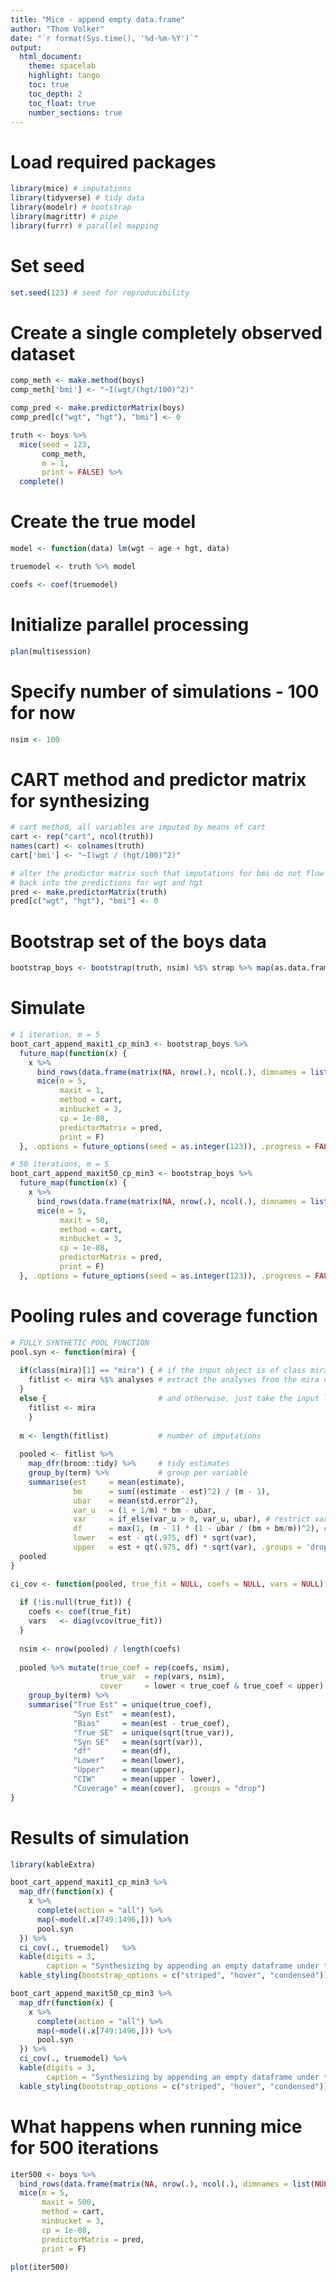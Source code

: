 ```yaml
---
title: "Mice - append empty data.frame"
author: "Thom Volker"
date: "`r format(Sys.time(), '%d-%m-%Y')`"
output: 
  html_document:
    theme: spacelab
    highlight: tango
    toc: true
    toc_depth: 2
    toc_float: true
    number_sections: true
---
```


# Load required packages

```r
library(mice) # imputations
library(tidyverse) # tidy data
library(modelr) # bootstrap
library(magrittr) # pipe
library(furrr) # parallel mapping
```

# Set seed

```r
set.seed(123) # seed for reproducibility
```

# Create a single completely observed dataset

```r
comp_meth <- make.method(boys)
comp_meth['bmi'] <- "~I(wgt/(hgt/100)^2)"

comp_pred <- make.predictorMatrix(boys)
comp_pred[c("wgt", "hgt"), "bmi"] <- 0

truth <- boys %>% 
  mice(seed = 123, 
       comp_meth, 
       m = 1, 
       print = FALSE) %>% 
  complete()
```

# Create the true model

```r
model <- function(data) lm(wgt ~ age + hgt, data)

truemodel <- truth %>% model

coefs <- coef(truemodel)

```

# Initialize parallel processing

```r
plan(multisession)
```

# Specify number of simulations - 100 for now

```r
nsim <- 100
```

# CART method and predictor matrix for synthesizing

```r
# cart method, all variables are imputed by means of cart
cart <- rep("cart", ncol(truth))
names(cart) <- colnames(truth)
cart['bmi'] <- "~I(wgt / (hgt/100)^2)"

# alter the predictor matrix such that imputations for bmi do not flow
# back into the predictions for wgt and hgt
pred <- make.predictorMatrix(truth)
pred[c("wgt", "hgt"), "bmi"] <- 0
```

# Bootstrap set of the boys data

```r
bootstrap_boys <- bootstrap(truth, nsim) %$% strap %>% map(as.data.frame)
```

# Simulate

```r
# 1 iteration, m = 5
boot_cart_append_maxit1_cp_min3 <- bootstrap_boys %>%
  future_map(function(x) {
    x %>% 
      bind_rows(data.frame(matrix(NA, nrow(.), ncol(.), dimnames = list(NULL, colnames(.))))) %>%
      mice(m = 5,
           maxit = 1,
           method = cart,
           minbucket = 3, 
           cp = 1e-08,
           predictorMatrix = pred,
           print = F)
  }, .options = future_options(seed = as.integer(123)), .progress = FALSE)

# 50 iterations, m = 5
boot_cart_append_maxit50_cp_min3 <- bootstrap_boys %>%
  future_map(function(x) {
    x %>% 
      bind_rows(data.frame(matrix(NA, nrow(.), ncol(.), dimnames = list(NULL, colnames(.))))) %>%
      mice(m = 5,
           maxit = 50,
           method = cart,
           minbucket = 3, 
           cp = 1e-08,
           predictorMatrix = pred,
           print = F)
  }, .options = future_options(seed = as.integer(123)), .progress = FALSE)
```

# Pooling rules and coverage function

```r
# FULLY SYNTHETIC POOL FUNCTION
pool.syn <- function(mira) {
  
  if(class(mira)[1] == "mira") { # if the input object is of class mira
    fitlist <- mira %$% analyses # extract the analyses from the mira object
  }
  else {                         # and otherwise, just take the input list
    fitlist <- mira
    }
  
  m <- length(fitlist)           # number of imputations
  
  pooled <- fitlist %>% 
    map_dfr(broom::tidy) %>%     # tidy estimates
    group_by(term) %>%           # group per variable
    summarise(est     = mean(estimate),
              bm      = sum((estimate - est)^2) / (m - 1),
              ubar    = mean(std.error^2),
              var_u   = (1 + 1/m) * bm - ubar,
              var     = if_else(var_u > 0, var_u, ubar), # restrict variance to be positive
              df      = max(1, (m - 1) * (1 - ubar / (bm + bm/m))^2), # restrict df > 1
              lower   = est - qt(.975, df) * sqrt(var),
              upper   = est + qt(.975, df) * sqrt(var), .groups = 'drop')
  pooled
}

ci_cov <- function(pooled, true_fit = NULL, coefs = NULL, vars = NULL) {
  
  if (!is.null(true_fit)) {
    coefs <- coef(true_fit)
    vars   <- diag(vcov(true_fit))
  }
  
  nsim <- nrow(pooled) / length(coefs)
  
  pooled %>% mutate(true_coef = rep(coefs, nsim),
                    true_var  = rep(vars, nsim),
                    cover     = lower < true_coef & true_coef < upper) %>%
    group_by(term) %>%
    summarise("True Est" = unique(true_coef),
              "Syn Est"  = mean(est),
              "Bias"     = mean(est - true_coef),
              "True SE"  = unique(sqrt(true_var)),
              "Syn SE"   = mean(sqrt(var)),
              "df"       = mean(df),
              "Lower"    = mean(lower),
              "Upper"    = mean(upper),
              "CIW"      = mean(upper - lower),
              "Coverage" = mean(cover), .groups = "drop")
}
```

# Results of simulation

```r
library(kableExtra)

boot_cart_append_maxit1_cp_min3 %>%
  map_dfr(function(x) {
    x %>%
      complete(action = "all") %>%
      map(~model(.x[749:1496,])) %>%
      pool.syn
  }) %>%
  ci_cov(., truemodel)   %>%
  kable(digits = 3,
        caption = "Synthesizing by appending an empty dataframe under the bootstrap samples with 1 iteration") %>%
  kable_styling(bootstrap_options = c("striped", "hover", "condensed"))

boot_cart_append_maxit50_cp_min3 %>%
  map_dfr(function(x) {
    x %>%
      complete(action = "all") %>%
      map(~model(.x[749:1496,])) %>%
      pool.syn
  }) %>%
  ci_cov(., truemodel) %>%
  kable(digits = 3,
        caption = "Synthesizing by appending an empty dataframe under the bootstrap samples with 50 iteration") %>%
  kable_styling(bootstrap_options = c("striped", "hover", "condensed"))
```



# What happens when running mice for 500 iterations

```r
iter500 <- boys %>%
  bind_rows(data.frame(matrix(NA, nrow(.), ncol(.), dimnames = list(NULL, colnames(.))))) %>%
  mice(m = 5,
       maxit = 500,
       method = cart,
       minbucket = 3, 
       cp = 1e-08,
       predictorMatrix = pred,
       print = F)

plot(iter500)
```



